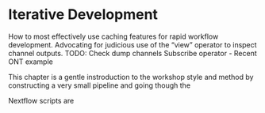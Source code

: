 # Iterative Development

How to most effectively use caching features for rapid workflow development. Advocating for judicious use of the “view” operator to inspect channel outputs. TODO: Check dump channels
Subscribe operator - Recent ONT example

This chapter is a gentle instroduction to the workshop style and method by constructing a very small pipeline and going though the 

Nextflow scripts are 